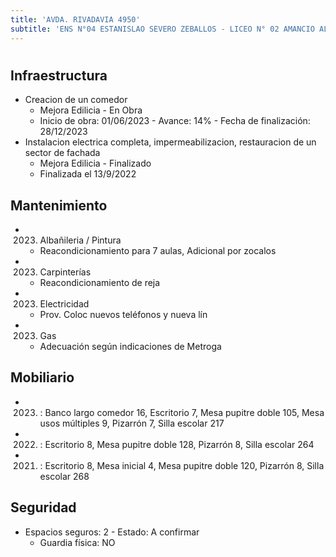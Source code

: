 ```yaml
---
title: 'AVDA. RIVADAVIA 4950'
subtitle: 'ENS N°04 ESTANISLAO SEVERO ZEBALLOS - LICEO N° 02 AMANCIO ALCORTA'
---
```


#
## Infraestructura

* Creacion de un comedor 
    + Mejora Edilicia - En Obra 
    + Inicio de obra: 01/06/2023 - Avance: 14% - Fecha de finalización: 28/12/2023 


* Instalacion electrica completa, impermeabilizacion, restauracion de un sector de fachada 
    + Mejora Edilicia - Finalizado 
    + Finalizada el 13/9/2022 






## Mantenimiento

*  (2023) Albañileria / Pintura 
    + Reacondicionamiento para 7 aulas, Adicional por zocalos

*  (2023) Carpinterías 
    + Reacondicionamiento de reja

*  (2023) Electricidad 
    + Prov. Coloc nuevos teléfonos y nueva lín

*  (2023) Gas 
    + Adecuación según indicaciones de Metroga





## Mobiliario

*  (2023) : Banco largo comedor 16, Escritorio 7, Mesa pupitre doble 105, Mesa usos múltiples 9, Pizarrón 7, Silla escolar 217 

*  (2022) : Escritorio 8, Mesa pupitre doble 128, Pizarrón 8, Silla escolar 264 

*  (2021) : Escritorio 8, Mesa inicial 4, Mesa pupitre doble 120, Pizarrón 8, Silla escolar 268 





## Seguridad

*  Espacios seguros: 2 - Estado: A confirmar 
    + Guardia física: NO



